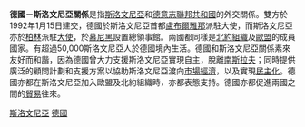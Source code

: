 {{unreferenced|time=2011-09-30T07:58:12+00:00}}
{{Infobox Bilateral relations|德國－斯洛文尼亞|Germany|Slovenia}}

'''德國－斯洛文尼亞關係'''是指[[斯洛文尼亞|斯洛文尼亞]]和[[德意志聯邦共和國|德意志聯邦共和國]]的外交關係。雙方於1992年1月15日建交，德國於斯洛文尼亞首都[[盧布爾雅那|盧布爾雅那]]派駐大使，而斯洛文尼亞亦於[[柏林|柏林]]派駐[[大使|大使]]，於[[慕尼黑|慕尼黑]]設置總領事館。兩國都同樣是[[北約組織|北約組織]]及[[歐盟|歐盟]]的成員國家。有超過50,000斯洛文尼亞人於德國境內生活。德國和斯洛文尼亞關係素來友好而和諧，因為德國曾大力支援斯洛文尼亞實現自主，脫離[[南斯拉夫|南斯拉夫]]；同時提供廣泛的顧問計劃和支援方案以協助斯洛文尼亞渡向[[市場經濟|市場經濟]]，以及實現[[民主化|民主化]]。德國亦都在斯洛文尼亞加入歐盟及北約組織時，亦都表態支持。德國亦都促進兩國之間的[[貿易|貿易]]往來。

{{德國外交}}
{{斯洛文尼亞外交}}
[[Category:德國雙邊關係|斯洛文尼亞]]
[[Category:斯洛文尼亞雙邊關係|德國]]